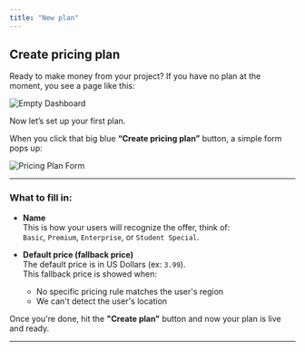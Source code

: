 ```yaml
---
title: "New plan"
---
```


## Create pricing plan

Ready to make money from your project? If you have no plan at the moment, you see a page like this:

![Empty Dashboard](/imgs/add-pricing-default.png)

Now let’s set up your first plan.

When you click that big blue **“Create pricing plan”** button, a simple form pops up:

![Pricing Plan Form](/imgs/plan-form.png)

---

### What to fill in:

- **Name**  
  This is how your users will recognize the offer, think of:  
  `Basic`, `Premium`, `Enterprise`, or `Student Special`.

- **Default price (fallback price)**  
  The default price is in US Dollars (ex: `3.99`).  
  This fallback price is showed when:
  - No specific pricing rule matches the user's region
  - We can't detect the user's location  

Once you're done, hit the **"Create plan"** button and now your plan is live and ready.

---
